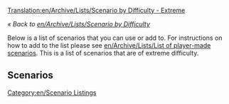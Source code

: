 [[Translation:en/Archive/Lists/Scenario by Difficulty - Extreme]]

''« Back to [[en/Archive/Lists/Scenario by Difficulty]]''

Below is a list of scenarios that you can use or add to. For instructions on how to add to the list please see [[en/Archive/Lists/List of player-made scenarios]]. This is a list of scenarios that are of extreme difficulty.

==Scenarios==

[[Category:en/Scenario Listings]]